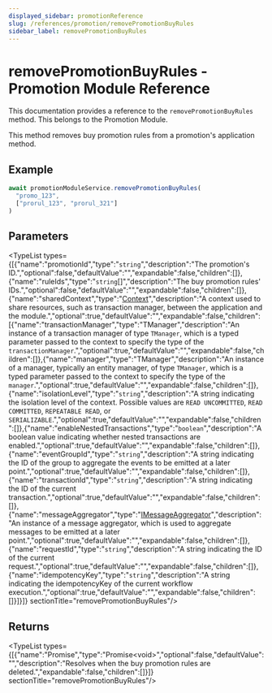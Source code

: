 ```yaml
---
displayed_sidebar: promotionReference
slug: /references/promotion/removePromotionBuyRules
sidebar_label: removePromotionBuyRules
---
```



# removePromotionBuyRules - Promotion Module Reference

This documentation provides a reference to the `removePromotionBuyRules` method. This belongs to the Promotion Module.

This method removes buy promotion rules from a promotion's application method.

## Example

```ts
await promotionModuleService.removePromotionBuyRules(
  "promo_123",
  ["prorul_123", "prorul_321"]
)
```

## Parameters

<TypeList types={[{"name":"promotionId","type":"`string`","description":"The promotion's ID.","optional":false,"defaultValue":"","expandable":false,"children":[]},{"name":"ruleIds","type":"`string`[]","description":"The buy promotion rules' IDs.","optional":false,"defaultValue":"","expandable":false,"children":[]},{"name":"sharedContext","type":"[Context](../../interfaces/promotion.Context.mdx)","description":"A context used to share resources, such as transaction manager, between the application and the module.","optional":true,"defaultValue":"","expandable":false,"children":[{"name":"transactionManager","type":"TManager","description":"An instance of a transaction manager of type `TManager`, which is a typed parameter passed to the context to specify the type of the `transactionManager`.","optional":true,"defaultValue":"","expandable":false,"children":[]},{"name":"manager","type":"TManager","description":"An instance of a manager, typically an entity manager, of type `TManager`, which is a typed parameter passed to the context to specify the type of the `manager`.","optional":true,"defaultValue":"","expandable":false,"children":[]},{"name":"isolationLevel","type":"`string`","description":"A string indicating the isolation level of the context. Possible values are `READ UNCOMMITTED`, `READ COMMITTED`, `REPEATABLE READ`, or `SERIALIZABLE`.","optional":true,"defaultValue":"","expandable":false,"children":[]},{"name":"enableNestedTransactions","type":"`boolean`","description":"A boolean value indicating whether nested transactions are enabled.","optional":true,"defaultValue":"","expandable":false,"children":[]},{"name":"eventGroupId","type":"`string`","description":"A string indicating the ID of the group to aggregate the events to be emitted at a later point.","optional":true,"defaultValue":"","expandable":false,"children":[]},{"name":"transactionId","type":"`string`","description":"A string indicating the ID of the current transaction.","optional":true,"defaultValue":"","expandable":false,"children":[]},{"name":"messageAggregator","type":"[IMessageAggregator](../../interfaces/promotion.IMessageAggregator.mdx)","description":"An instance of a message aggregator, which is used to aggregate messages to be emitted at a later point.","optional":true,"defaultValue":"","expandable":false,"children":[]},{"name":"requestId","type":"`string`","description":"A string indicating the ID of the current request.","optional":true,"defaultValue":"","expandable":false,"children":[]},{"name":"idempotencyKey","type":"`string`","description":"A string indicating the idempotencyKey of the current workflow execution.","optional":true,"defaultValue":"","expandable":false,"children":[]}]}]}  sectionTitle="removePromotionBuyRules"/>

## Returns

<TypeList types={[{"name":"Promise","type":"Promise&#60;void&#62;","optional":false,"defaultValue":"","description":"Resolves when the buy promotion rules are deleted.","expandable":false,"children":[]}]}  sectionTitle="removePromotionBuyRules"/>
